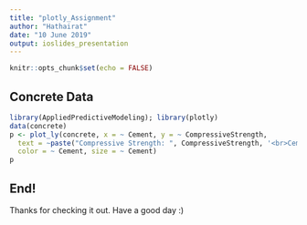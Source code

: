 ```yaml
---
title: "plotly_Assignment"
author: "Hathairat"
date: "10 June 2019"
output: ioslides_presentation
---
```


```r
knitr::opts_chunk$set(echo = FALSE)
```

## Concrete Data

```r
library(AppliedPredictiveModeling); library(plotly)
data(concrete)
p <- plot_ly(concrete, x = ~ Cement, y = ~ CompressiveStrength,
  text = ~paste("Compressive Strength: ", CompressiveStrength, '<br>Cement:', Cement),
  color = ~ Cement, size = ~ Cement)
p
```

## End!
Thanks for checking it out. Have a good day :)